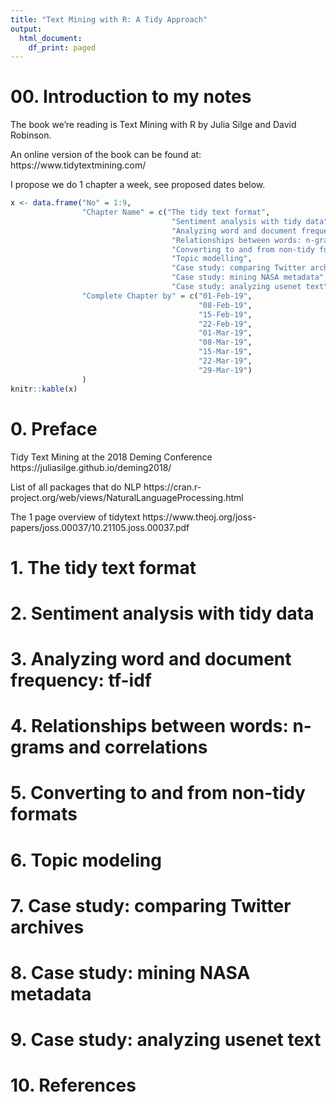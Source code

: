 ```yaml
---
title: "Text Mining with R: A Tidy Approach"
output:
  html_document:
    df_print: paged
---
```


# 00. Introduction to my notes

The book we're reading is Text Mining with R by Julia Silge and David Robinson.

An online version of the book can be found at: https://www.tidytextmining.com/

I propose we do 1 chapter a week, see proposed dates below.

```r
x <- data.frame("No" = 1:9,
                "Chapter Name" = c("The tidy text format",
                                    "Sentiment analysis with tidy data",
                                    "Analyzing word and document frequency: tf-idf",
                                    "Relationships between words: n-grams and correlations",
                                    "Converting to and from non-tidy formats",
                                    "Topic modelling",
                                    "Case study: comparing Twitter archives",
                                    "Case study: mining NASA metadata",
                                    "Case study: analyzing usenet text"),
                "Complete Chapter by" = c("01-Feb-19",
                                          "08-Feb-19",
                                          "15-Feb-19",
                                          "22-Feb-19",
                                          "01-Mar-19",
                                          "08-Mar-19",
                                          "15-Mar-19",
                                          "22-Mar-19",
                                          "29-Mar-19")
                )
knitr::kable(x)
```

# 0. Preface

Tidy Text Mining at the 2018 Deming Conference
https://juliasilge.github.io/deming2018/

List of all packages that do NLP
https://cran.r-project.org/web/views/NaturalLanguageProcessing.html

The 1 page overview of tidytext
https://www.theoj.org/joss-papers/joss.00037/10.21105.joss.00037.pdf


# 1. The tidy text format

# 2. Sentiment analysis with tidy data

# 3. Analyzing word and document frequency: tf-idf

# 4. Relationships between words: n-grams and correlations

# 5. Converting to and from non-tidy formats

# 6. Topic modeling

# 7. Case study: comparing Twitter archives

# 8. Case study: mining NASA metadata

# 9. Case study: analyzing usenet text

# 10. References





